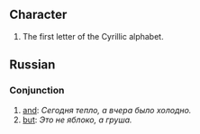 ==Character==
#The first letter of the Cyrillic alphabet.


== Russian ==
=== Conjunction ===

# [[and]]: ''Сегодня тепло, а вчера было холодно.''
# [[but]]: ''Это не яблоко, а груша.''